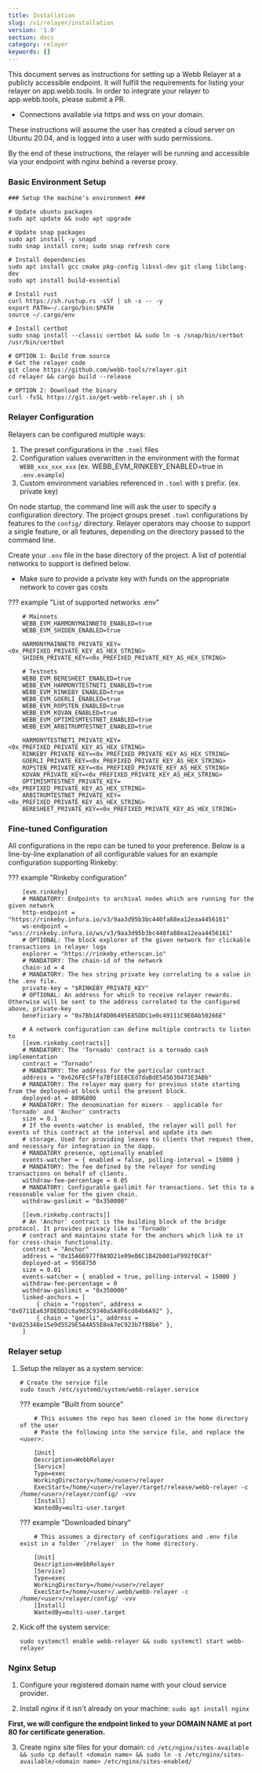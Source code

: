 ```yaml
---
title: Installation
slug: /v1/relayer/installation
version: '1.0'
section: docs
category: relayer
keywords: []
---
```


This document serves as instructions for setting up a Webb Relayer at a publicly accessible endpoint. It will fulfill the requirements for listing your relayer on app.webb.tools. In order to integrate your relayer to app.webb.tools, please submit a PR.

- Connections available via https and wss on your domain.

These instructions will assume the user has created a cloud server on Ubuntu 20.04, and is logged into a user with sudo permissions.

By the end of these instructions, the relayer will be running and accessible via your endpoint with nginx behind a reverse proxy.

### Basic Environment Setup

    ### Setup the machine's environment ###

    # Update ubuntu packages
    sudo apt update && sudo apt upgrade

    # Update snap packages
    sudo apt install -y snapd
    sudo snap install core; sudo snap refresh core

    # Install dependencies
    sudo apt install gcc cmake pkg-config libssl-dev git clang libclang-dev
    sudo apt install build-essential

    # Install rust
    curl https://sh.rustup.rs -sSf | sh -s -- -y
    export PATH=~/.cargo/bin:$PATH
    source ~/.cargo/env

    # Install certbot
    sudo snap install --classic certbot && sudo ln -s /snap/bin/certbot /usr/bin/certbot

    # OPTION 1: Build from source
    # Get the relayer code
    git clone https://github.com/webb-tools/relayer.git
    cd relayer && cargo build --release

    # OPTION 2: Download the binary
    curl -fsSL https://git.io/get-webb-relayer.sh | sh

### Relayer Configuration

Relayers can be configured multiple ways:

1. The preset configurations in the `.toml` files
2. Configuration values overwritten in the environment with the format `WEBB_xxx_xxx_xxx` (ex. WEBB_EVM_RINKEBY_ENABLED=true in `.env.example`)
3. Custom environment variables referenced in `.toml` with `$` prefix. (ex. private key)

On node startup, the command line will ask the user to specify a configuration directory. The project groups preset `.toml` configurations by features to the `config/` directory. Relayer operators may choose to support a single feature, or all features, depending on the directory passed to the command line.

Create your `.env` file in the base directory of the project. A list of potential networks to support is defined below.

- Make sure to provide a private key with funds on the appropriate network to cover gas costs

??? example "List of supported networks .env"

        # Mainnets
        WEBB_EVM_HARMONYMAINNET0_ENABLED=true
        WEBB_EVM_SHIDEN_ENABLED=true

        HARMONYMAINNET0_PRIVATE_KEY=<0x_PREFIXED_PRIVATE_KEY_AS_HEX_STRING>
        SHIDEN_PRIVATE_KEY=<0x_PREFIXED_PRIVATE_KEY_AS_HEX_STRING>

        # Testnets
        WEBB_EVM_BERESHEET_ENABLED=true
        WEBB_EVM_HARMONYTESTNET1_ENABLED=true
        WEBB_EVM_RINKEBY_ENABLED=true
        WEBB_EVM_GOERLI_ENABLED=true
        WEBB_EVM_ROPSTEN_ENABLED=true
        WEBB_EVM_KOVAN_ENABLED=true
        WEBB_EVM_OPTIMISMTESTNET_ENABLED=true
        WEBB_EVM_ARBITRUMTESTNET_ENABLED=true

        HARMONYTESTNET1_PRIVATE_KEY=<0x_PREFIXED_PRIVATE_KEY_AS_HEX_STRING>
        RINKEBY_PRIVATE_KEY=<0x_PREFIXED_PRIVATE_KEY_AS_HEX_STRING>
        GOERLI_PRIVATE_KEY=<0x_PREFIXED_PRIVATE_KEY_AS_HEX_STRING>
        ROPSTEN_PRIVATE_KEY=<0x_PREFIXED_PRIVATE_KEY_AS_HEX_STRING>
        KOVAN_PRIVATE_KEY=<0x_PREFIXED_PRIVATE_KEY_AS_HEX_STRING>
        OPTIMISMTESTNET_PRIVATE_KEY=<0x_PREFIXED_PRIVATE_KEY_AS_HEX_STRING>
        ARBITRUMTESTNET_PRIVATE_KEY=<0x_PREFIXED_PRIVATE_KEY_AS_HEX_STRING>
        BERESHEET_PRIVATE_KEY=<0x_PREFIXED_PRIVATE_KEY_AS_HEX_STRING>

### Fine-tuned Configuration

All configurations in the repo can be tuned to your preference. Below is a line-by-line explanation of all configurable values for an example configuration supporting Rinkeby:

??? example "Rinkeby configuration"

        [evm.rinkeby]
        # MANDATORY: Endpoints to archival nodes which are running for the given network
        http-endpoint = "https://rinkeby.infura.io/v3/9aa3d95b3bc440fa88ea12eaa4456161"
        ws-endpoint = "wss://rinkeby.infura.io/ws/v3/9aa3d95b3bc440fa88ea12eaa4456161"
        # OPTIONAL: The block explorer of the given network for clickable transactions in relayer logs
        explorer = "https://rinkeby.etherscan.io"
        # MANDATORY: The chain-id of the network
        chain-id = 4
        # MANDATORY: The hex string private key correlating to a value in the .env file.
        private-key = "$RINKEBY_PRIVATE_KEY"
        # OPTIONAL: An address for which to receive relayer rewards. Otherwise will be sent to the address correlated to the configured above, private-key
        beneficiary = "0x7Bb1Af8D06495E85DDC1e0c49111C9E0Ab50266E"

        # A network configuration can define multiple contracts to listen to
        [[evm.rinkeby.contracts]]
        # MANDATORY: The 'Tornado' contract is a tornado cash implementation
        contract = "Tornado"
        # MANDATORY: The address for the particular contract
        address = "0x626FEc5Ffa7Bf1EE8CEd7daBdE545630473E3ABb"
        # MANDATORY: The relayer may query for previous state starting from the deployed-at block until the present block.
        deployed-at = 8896800
        # MANDATORY: The denomination for mixers - applicable for 'Tornado' and 'Anchor' contracts
        size = 0.1
        # If the events-watcher is enabled, the relayer will poll for events of this contract at the interval and update its own
        # storage. Used for providing leaves to clients that request them, and necessary for integration in the dapp.
        # MANDATORY presence, optionally enabled
        events-watcher = { enabled = false, polling-interval = 15000 }
        # MANDATORY: The fee defined by the relayer for sending transactions on behalf of clients.
        withdraw-fee-percentage = 0.05
        # MANDATORY: Configurable gaslimit for transactions. Set this to a reasonable value for the given chain.
        withdraw-gaslimit = "0x350000"

        [[evm.rinkeby.contracts]]
        # An 'Anchor' contract is the building block of the bridge protocol. It provides privacy like a 'Tornado'
        # contract and maintains state for the anchors which link to it for cross-chain functionality.
        contract = "Anchor"
        address = "0x15A66977f0A9D21e09eB6C1B42b001aF992f0C8f"
        deployed-at = 9568750
        size = 0.01
        events-watcher = { enabled = true, polling-interval = 15000 }
        withdraw-fee-percentage = 0
        withdraw-gaslimit = "0x350000"
        linked-anchors = [
            { chain = "ropsten", address = "0x0711Ea63FDEDD2c8a9d3C9340a5A8F6cd84b6A92" },
            { chain = "goerli", address = "0x025348e15e9d5529E5A4A55E8eA7eC923b7fB8b6" },
        ]

### Relayer setup

1.  Setup the relayer as a system service:

        # Create the service file
        sudo touch /etc/systemd/system/webb-relayer.service

    ??? example "Built from source"

            # This assumes the repo has been cloned in the home directory of the user
            # Paste the following into the service file, and replace the <user>:

            [Unit]
            Description=WebbRelayer
            [Service]
            Type=exec
            WorkingDirectory=/home/<user>/relayer
            ExecStart=/home/<user>/relayer/target/release/webb-relayer -c /home/<user>/relayer/config/ -vvv
            [Install]
            WantedBy=multi-user.target

    ??? example "Downloaded binary"

            # This assumes a directory of configurations and .env file exist in a folder `/relayer` in the home directory.

            [Unit]
            Description=WebbRelayer
            [Service]
            Type=exec
            WorkingDirectory=/home/<user>/relayer
            ExecStart=/home/<user>/.webb/webb-relayer -c /home/<user>/relayer/config/ -vvv
            [Install]
            WantedBy=multi-user.target

2.  Kick off the system service:

    `sudo systemctl enable webb-relayer && sudo systemctl start webb-relayer`

### Nginx Setup

1. Configure your registered domain name with your cloud service provider.

2. Install nginx if it isn't already on your machine: `sudo apt install nginx`

**First, we will configure the endpoint linked to your DOMAIN NAME at port 80 for certificate generation.**

3. Create nginx site files for your domain: `cd /etc/nginx/sites-available && sudo cp default <domain name> && sudo ln -s /etc/nginx/sites-available/<domain name> /etc/nginx/sites-enabled/`
